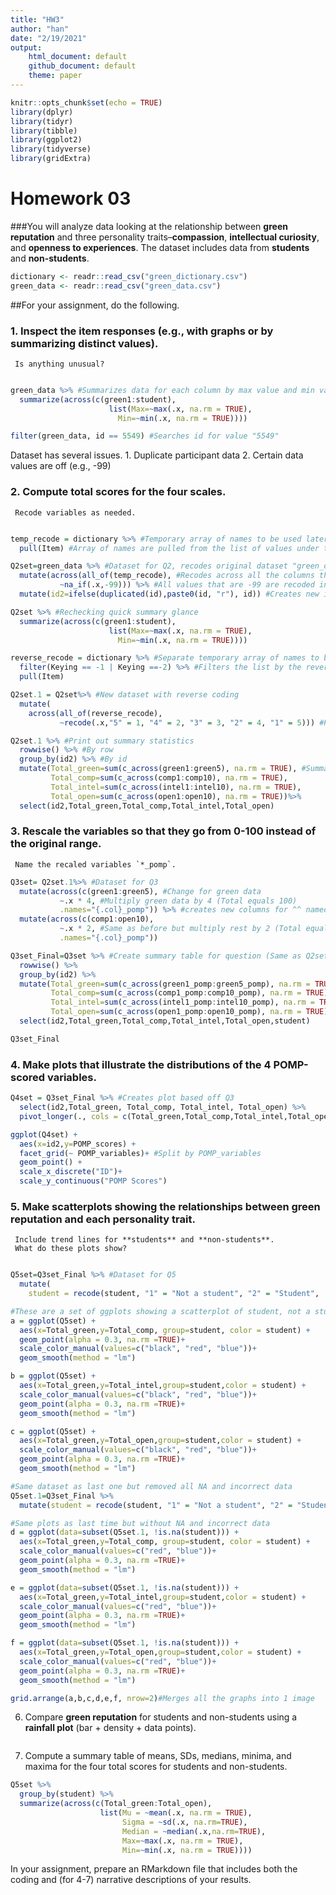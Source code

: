```yaml
---
title: "HW3"
author: "han"
date: "2/19/2021"
output:
    html_document: default
    github_document: default
    theme: paper
---
```


```r
knitr::opts_chunk$set(echo = TRUE)
library(dplyr)
library(tidyr)
library(tibble)
library(ggplot2)
library(tidyverse)
library(gridExtra)
```

# Homework 03

###You will analyze data looking at the relationship between **green reputation** and three personality traits--**compassion**, **intellectual curiosity**, and **openness to experiences**.
The dataset includes data from **students** and **non-students**.

```r
dictionary <- readr::read_csv("green_dictionary.csv")
green_data <- readr::read_csv("green_data.csv")
```

##For your assignment, do the following.

###  1. Inspect the item responses (e.g., with graphs or by summarizing distinct values). 
     Is anything unusual?
     
```r
green_data %>% #Summarizes data for each column by max value and min value.
  summarize(across(c(green1:student),
                      list(Max=~max(.x, na.rm = TRUE),
                        Min=~min(.x, na.rm = TRUE))))

filter(green_data, id == 5549) #Searches id for value "5549" 
```
Dataset has several issues.
1. Duplicate participant data
2. Certain data values are off (e.g., -99)

###  2. Compute total scores for the four scales. 
     Recode variables as needed.
     
```r

temp_recode = dictionary %>% #Temporary array of names to be used later
  pull(Item) #Array of names are pulled from the list of values under the "item" column

Q2set=green_data %>% #Dataset for Q2, recodes original dataset "green_data"
  mutate(across(all_of(temp_recode), #Recodes across all the columns that match the temp_recode list
           ~na_if(.x,-99))) %>% #All values that are -99 are recoded into NA
  mutate(id2=ifelse(duplicated(id),paste0(id, "r"), id)) #Creates new id list and discriminates repeated ID numbers

Q2set %>% #Rechecking quick summary glance
  summarize(across(c(green1:student),
                      list(Max=~max(.x, na.rm = TRUE),
                        Min=~min(.x, na.rm = TRUE))))

reverse_recode = dictionary %>% #Separate temporary array of names to be used later
  filter(Keying == -1 | Keying ==-2) %>% #Filters the list by the reverse codes (based off dictionary)
  pull(Item)    

Q2set.1 = Q2set%>% #New dataset with reverse coding 
  mutate(
    across(all_of(reverse_recode),
           ~recode(.x,"5" = 1, "4" = 2, "3" = 3, "2" = 4, "1" = 5))) #Reverse codes based off the dictionary (reverse_recode)

Q2set.1 %>% #Print out summary statistics
  rowwise() %>% #By row
  group_by(id2) %>% #By id
  mutate(Total_green=sum(c_across(green1:green5), na.rm = TRUE), #Summary statistics - sum of all green (20), comp (50), intel (50) and open(50)
         Total_comp=sum(c_across(comp1:comp10), na.rm = TRUE),
         Total_intel=sum(c_across(intel1:intel10), na.rm = TRUE),
         Total_open=sum(c_across(open1:open10), na.rm = TRUE))%>% 
  select(id2,Total_green,Total_comp,Total_intel,Total_open)

```
     
###  3. Rescale the variables so that they go from 0-100 instead of the original range.
     Name the recaled variables `*_pomp`.
```r
Q3set= Q2set.1%>% #Dataset for Q3
  mutate(across(c(green1:green5), #Change for green data
           ~.x * 4, #Multiply green data by 4 (Total equals 100)
           .names="{.col}_pomp")) %>% #creates new columns for ^^ named *column*_pomp 
  mutate(across(c(comp1:open10),
           ~.x * 2, #Same as before but multiply rest by 2 (Total equal 100)
           .names="{.col}_pomp"))

Q3set_Final=Q3set %>% #Create summary table for question (Same as Q2set.1 but with 100 as total)
  rowwise() %>%
  group_by(id2) %>% 
  mutate(Total_green=sum(c_across(green1_pomp:green5_pomp), na.rm = TRUE),
         Total_comp=sum(c_across(comp1_pomp:comp10_pomp), na.rm = TRUE),
         Total_intel=sum(c_across(intel1_pomp:intel10_pomp), na.rm = TRUE),
         Total_open=sum(c_across(open1_pomp:open10_pomp), na.rm = TRUE)) %>% 
  select(id2,Total_green,Total_comp,Total_intel,Total_open,student)

Q3set_Final
```     
###  4. Make plots that illustrate the distributions of the 4 POMP-scored variables.

```r

Q4set = Q3set_Final %>% #Creates plot based off Q3
  select(id2,Total_green, Total_comp, Total_intel, Total_open) %>%
  pivot_longer(., cols = c(Total_green,Total_comp,Total_intel,Total_open), names_to = "POMP_variables", values_to = "POMP_scores") #Reformats dataset to have all the categories as a factor for easier graph

ggplot(Q4set) +
  aes(x=id2,y=POMP_scores) + 
  facet_grid(~ POMP_variables)+ #Split by POMP_variables
  geom_point() +
  scale_x_discrete("ID")+
  scale_y_continuous("POMP Scores")
```  

###  5. Make scatterplots showing the relationships between **green reputation** and each personality trait.
     Include trend lines for **students** and **non-students**.
     What do these plots show?
     
```r
Q5set=Q3set_Final %>% #Dataset for Q5
  mutate(
    student = recode(student, "1" = "Not a student", "2" = "Student", .default = "No Response", .missing="No Response"))#Recode to student and not a student

#These are a set of ggplots showing a scatterplot of student, not a student and no responses
a = ggplot(Q5set) +
  aes(x=Total_green,y=Total_comp, group=student, color = student) +
  geom_point(alpha = 0.3, na.rm =TRUE)+
  scale_color_manual(values=c("black", "red", "blue"))+
  geom_smooth(method = "lm")

b = ggplot(Q5set) +
  aes(x=Total_green,y=Total_intel,group=student,color = student) +
  scale_color_manual(values=c("black", "red", "blue"))+
  geom_point(alpha = 0.3, na.rm =TRUE)+
  geom_smooth(method = "lm") 

c = ggplot(Q5set) +
  aes(x=Total_green,y=Total_open,group=student,color = student) +
  scale_color_manual(values=c("black", "red", "blue"))+
  geom_point(alpha = 0.3, na.rm =TRUE)+
  geom_smooth(method = "lm")

#Same dataset as last one but removed all NA and incorrect data
Q5set.1=Q3set_Final %>% 
  mutate(student = recode(student, "1" = "Not a student", "2" = "Student"))

#Same plots as last time but without NA and incorrect data
d = ggplot(data=subset(Q5set.1, !is.na(student))) +
  aes(x=Total_green,y=Total_comp, group=student, color = student) +
  scale_color_manual(values=c("red", "blue"))+
  geom_point(alpha = 0.3, na.rm =TRUE)+
  geom_smooth(method = "lm")

e = ggplot(data=subset(Q5set.1, !is.na(student))) +
  aes(x=Total_green,y=Total_intel,group=student,color = student) +
  scale_color_manual(values=c("red", "blue"))+
  geom_point(alpha = 0.3, na.rm =TRUE)+
  geom_smooth(method = "lm") 

f = ggplot(data=subset(Q5set.1, !is.na(student))) +
  aes(x=Total_green,y=Total_open,group=student,color = student) +
  scale_color_manual(values=c("red", "blue"))+
  geom_point(alpha = 0.3, na.rm =TRUE)+
  geom_smooth(method = "lm")

grid.arrange(a,b,c,d,e,f, nrow=2)#Merges all the graphs into 1 image


```  

  6. Compare **green reputation** for students and non-students using a **rainfall plot** (bar + density + data points).
  
```r
```  

  7. Compute a summary table of means, SDs, medians, minima, and maxima for the four total scores for students and non-students.

```r
Q5set %>%
  group_by(student) %>% 
  summarize(across(c(Total_green:Total_open),
                    list(Mu = ~mean(.x, na.rm = TRUE),
                         Sigma = ~sd(.x, na.rm=TRUE),
                         Median = ~median(.x,na.rm=TRUE),
                         Max=~max(.x, na.rm = TRUE),
                         Min=~min(.x, na.rm = TRUE))))
```  
  
In your assignment, prepare an RMarkdown file that includes both the coding and (for 4-7) narrative descriptions of your results.


